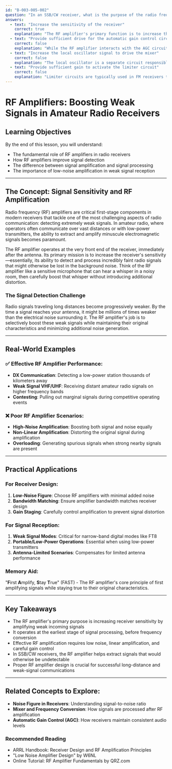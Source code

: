 ```yaml
---
id: "B-003-005-002"
question: "In an SSB/CW receiver, what is the purpose of the radio frequency (RF) amplifier?"
answers:
  - text: "Increase the sensitivity of the receiver"
    correct: true
    explanation: "The RF amplifier's primary function is to increase the receiver's sensitivity by amplifying very weak incoming radio signals before they reach the mixer stage. By providing low-noise, linear amplification at the radio frequency, it helps extract and strengthen signals that would otherwise be too weak to detect, especially from distant or low-power transmitting stations."
  - text: "Provide sufficient drive for the automatic gain control circuit (AGC)"
    correct: false
    explanation: "While the RF amplifier interacts with the AGC circuit, its primary purpose is not to drive the AGC. The AGC actually controls the gain of the RF amplifier and subsequent stages to maintain consistent audio output, not the other way around. This answer confuses the interaction between the RF amplifier and the AGC circuit."
  - text: "Increase the local oscillator signal to drive the mixer"
    correct: false
    explanation: "The local oscillator is a separate circuit responsible for generating the frequency used for signal mixing and frequency conversion. The RF amplifier does not increase the local oscillator signal; its role is to amplify the incoming radio frequency signal before it reaches the mixer stage."
  - text: "Provide sufficient gain to activate the limiter circuit"
    correct: false
    explanation: "Limiter circuits are typically used in FM receivers to remove amplitude variations, not in SSB/CW receivers. The RF amplifier's purpose is signal amplification and noise reduction, not activating limiting circuits. This answer demonstrates a misunderstanding of receiver design principles."
---
```


# RF Amplifiers: Boosting Weak Signals in Amateur Radio Receivers

## Learning Objectives
By the end of this lesson, you will understand:
- The fundamental role of RF amplifiers in radio receivers
- How RF amplifiers improve signal detection
- The difference between signal amplification and signal processing
- The importance of low-noise amplification in weak signal reception

---

## The Concept: Signal Sensitivity and RF Amplification

Radio frequency (RF) amplifiers are critical first-stage components in modern receivers that tackle one of the most challenging aspects of radio communication: detecting extremely weak signals. In amateur radio, where operators often communicate over vast distances or with low-power transmitters, the ability to extract and amplify minuscule electromagnetic signals becomes paramount.

The RF amplifier operates at the very front end of the receiver, immediately after the antenna. Its primary mission is to increase the receiver's sensitivity—essentially, its ability to detect and process incredibly faint radio signals that might otherwise be lost in the background noise. Think of the RF amplifier like a sensitive microphone that can hear a whisper in a noisy room, then carefully boost that whisper without introducing additional distortion.

### The Signal Detection Challenge

Radio signals traveling long distances become progressively weaker. By the time a signal reaches your antenna, it might be millions of times weaker than the electrical noise surrounding it. The RF amplifier's job is to selectively boost these weak signals while maintaining their original characteristics and minimizing additional noise generation.

---

## Real-World Examples

### ✅ Effective RF Amplifier Performance:
- **DX Communication**: Detecting a low-power station thousands of kilometers away
- **Weak Signal VHF/UHF**: Receiving distant amateur radio signals on higher frequency bands
- **Contesting**: Pulling out marginal signals during competitive operating events

### ❌ Poor RF Amplifier Scenarios:
- **High-Noise Amplification**: Boosting both signal and noise equally
- **Non-Linear Amplification**: Distorting the original signal during amplification
- **Overloading**: Generating spurious signals when strong nearby signals are present

---

## Practical Applications

### For Receiver Design:
1. **Low-Noise Figure**: Choose RF amplifiers with minimal added noise
2. **Bandwidth Matching**: Ensure amplifier bandwidth matches receiver design
3. **Gain Staging**: Carefully control amplification to prevent signal distortion

### For Signal Reception:
1. **Weak Signal Modes**: Critical for narrow-band digital modes like FT8
2. **Portable/Low-Power Operations**: Essential when using low-power transmitters
3. **Antenna-Limited Scenarios**: Compensates for limited antenna performance

### Memory Aid:
"**F**irst **A**mplify, **S**tay **T**rue" (FAST) - The RF amplifier's core principle of first amplifying signals while staying true to their original characteristics.

---

## Key Takeaways

- The RF amplifier's primary purpose is increasing receiver sensitivity by amplifying weak incoming signals
- It operates at the earliest stage of signal processing, before frequency conversion
- Effective RF amplification requires low noise, linear amplification, and careful gain control
- In SSB/CW receivers, the RF amplifier helps extract signals that would otherwise be undetectable
- Proper RF amplifier design is crucial for successful long-distance and weak-signal communications

---

## Related Concepts to Explore:
- **Noise Figure in Receivers**: Understanding signal-to-noise ratio
- **Mixer and Frequency Conversion**: How signals are processed after RF amplification
- **Automatic Gain Control (AGC)**: How receivers maintain consistent audio levels

### Recommended Reading
- ARRL Handbook: Receiver Design and RF Amplification Principles
- "Low Noise Amplifier Design" by W6NL
- Online Tutorial: RF Amplifier Fundamentals by QRZ.com
